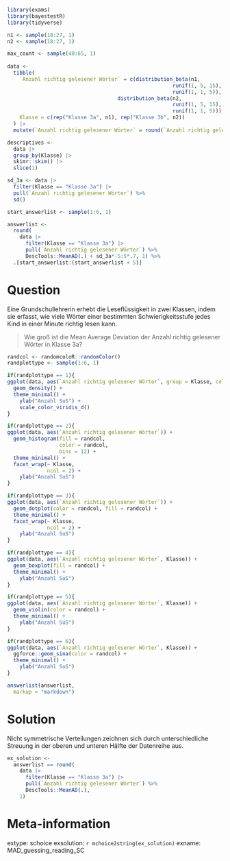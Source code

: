 ```r
library(exams)
library(bayestestR)
library(tidyverse)

n1 <- sample(18:27, 1)
n2 <- sample(18:27, 1)

max_count <- sample(40:65, 1)
  
data <- 
  tibble(
    `Anzahl richtig gelesener Wörter` = c(distribution_beta(n1, 
                                                      runif(1, 5, 15),
                                                      runif(1, 1, 5)),
                                    distribution_beta(n2, 
                                                      runif(1, 5, 15),
                                                      runif(1, 1, 5))),
    Klasse = c(rep("Klasse 3a", n1), rep("Klasse 3b", n2))
  ) |> 
  mutate(`Anzahl richtig gelesener Wörter` = round(`Anzahl richtig gelesener Wörter`*max_count, 0))

descriptives <- 
  data |> 
  group_by(Klasse) |> 
  skimr::skim() |> 
  slice(1)

sd_3a <- data |> 
  filter(Klasse == "Klasse 3a") |> 
  pull(`Anzahl richtig gelesener Wörter`) %>% 
  sd()

start_answerlist <- sample(1:6, 1)

answerlist <- 
  round(
    data |> 
      filter(Klasse == "Klasse 3a") |> 
      pull(`Anzahl richtig gelesener Wörter`) %>%
      DescTools::MeanAD(.) + sd_3a*-5:5*.7, 1) %>% 
  .[start_answerlist:(start_answerlist + 5)]
```

Question
========
Eine Grundschullehrerin erhebt die Leseflüssigkeit in zwei Klassen, indem sie erfasst, wie viele Wörter einer bestimmten Schwierigkeitsstufe jedes Kind in einer Minute richtig lesen kann.

> Wie groß ist die Mean Average Deviation der Anzahl richtig gelesener Wörter in Klasse 3a?

```r
randcol <- randomcoloR::randomColor()
randplottype <- sample(1:6, 1)

if(randplottype == 1){
ggplot(data, aes(`Anzahl richtig gelesener Wörter`, group = Klasse, color = Klasse)) +
  geom_density() +
  theme_minimal() +
    ylab("Anzahl SuS") +
    scale_color_viridis_d()
}

if(randplottype == 2){
ggplot(data, aes(`Anzahl richtig gelesener Wörter`)) +
  geom_histogram(fill = randcol,
                 color = randcol,
                 bins = 12) +
  theme_minimal() +
  facet_wrap(~ Klasse, 
             ncol = 2) + 
    ylab("Anzahl SuS")
}

if(randplottype == 3){
ggplot(data, aes(`Anzahl richtig gelesener Wörter`)) +
  geom_dotplot(color = randcol, fill = randcol) +
  theme_minimal() +
  facet_wrap(~ Klasse, 
             ncol = 2) + 
    ylab("Anzahl SuS")
}

if(randplottype == 4){
ggplot(data, aes(`Anzahl richtig gelesener Wörter`, Klasse)) +
  geom_boxplot(fill = randcol) +
  theme_minimal() +
    ylab("Anzahl SuS")
}

if(randplottype == 5){
ggplot(data, aes(`Anzahl richtig gelesener Wörter`, Klasse)) +
  geom_violin(color = randcol) +
  theme_minimal() +
    ylab("Anzahl SuS")
}

if(randplottype == 6){
ggplot(data, aes(`Anzahl richtig gelesener Wörter`, Klasse)) +
  ggforce::geom_sina(color = randcol) +
  theme_minimal() +
    ylab("Anzahl SuS")
}
```


```r
answerlist(answerlist,
  markup = "markdown")
```

Solution
=========
Nicht symmetrische Verteilungen zeichnen sich durch unterschiedliche Streuung in der oberen und unteren Hälfte der Datenreihe aus.


```r
ex_solution <- 
  answerlist == round(
    data |> 
      filter(Klasse == "Klasse 3a") |> 
      pull(`Anzahl richtig gelesener Wörter`) %>%
      DescTools::MeanAD(.),
    1)
```



Meta-information
================
extype: schoice
exsolution: `r mchoice2string(ex_solution)`
exname: MAD_guessing_reading_SC